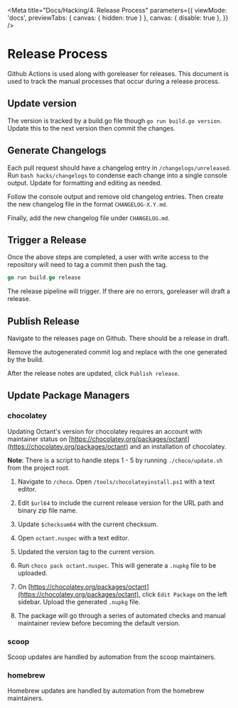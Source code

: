 
<Meta
  title="Docs/Hacking/4. Release Process"
  parameters={{
    viewMode: 'docs',
    previewTabs: { canvas: { hidden: true } },
    canvas: { disable: true },
  }}
/>

# Release Process

Github Actions is used along with goreleaser for releases. This document is used to track the manual processes that occur during a release process.

## Update version

The version is tracked by a build.go file though `go run build.go version`. Update this to the next version then commit the changes.

## Generate Changelogs

Each pull request should have a changelog entry in `/changelogs/unreleased`. Run `bash hacks/changelogs` to condense each change into a single console output. Update for formatting and editing as needed.

Follow the console output and remove old changelog entries. Then create the new changelog file in the format `CHANGELOG-X.Y.md`.

Finally, add the new changelog file under `CHANGELOG.md`.

## Trigger a Release

Once the above steps are completed, a user with write access to the repository will need to tag a commit then push the tag.

```go
go run build.go release
```

The release pipeline will trigger. If there are no errors, goreleaser will draft a release.

## Publish Release

Navigate to the releases page on Github. There should be a release in draft.

Remove the autogenerated commit log and replace with the one generated by the build.

After the release notes are updated, click `Publish release`.

## Update Package Managers

### chocolatey

Updating Octant's version for chocolatey requires an account with maintainer status on [https://chocolatey.org/packages/octant](https://chocolatey.org/packages/octant) and an installation of chocolatey.

**Note**: There is a script to handle steps 1 - 5 by running `./choco/update.sh` from the project root.

1. Navigate to `/choco`. Open `/tools/chocolateyinstall.ps1` with a text editor.

2. Edit `$url64` to include the current release version for the URL path and binary zip file name.

3. Update `$checksum64` with the current checksum.

4. Open `octant.nuspec` with a text editor.

5. Updated the version tag to the current version.

6. Run `choco pack octant.nuspec`. This will generate a `.nupkg` file to be uploaded.

7. On [https://chocolatey.org/packages/octant](https://chocolatey.org/packages/octant), click `Edit Package` on the left sidebar. Upload the generated `.nupkg` file.

8. The package will go through a series of automated checks and manual maintainer review before becoming the default version.

### scoop

Scoop updates are handled by automation from the scoop maintainers.

### homebrew

Homebrew updates are handled by automation from the homebrew maintainers.

